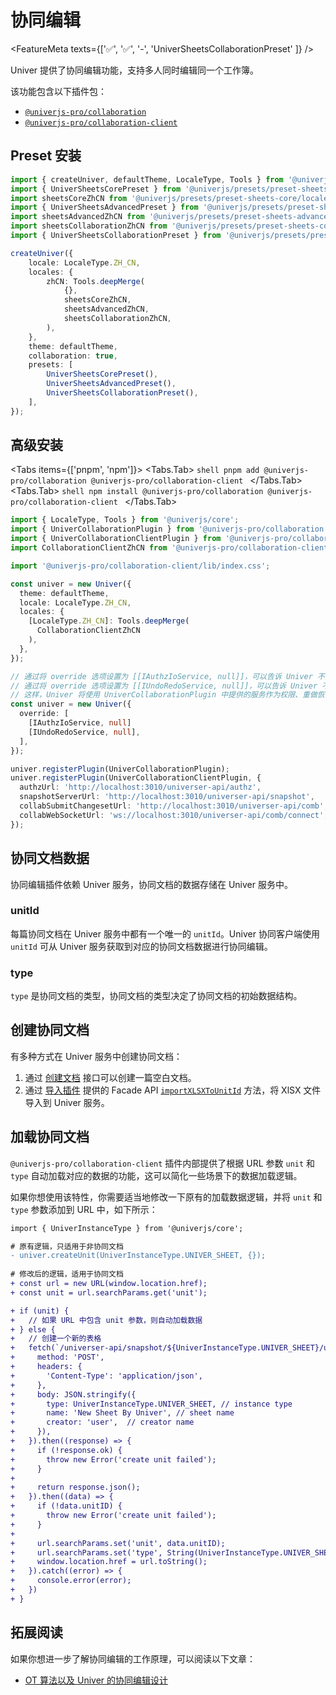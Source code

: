 
# 协同编辑

<FeatureMeta texts={['✅', '✅', '-', 'UniverSheetsCollaborationPreset' ]} />

Univer 提供了协同编辑功能，支持多人同时编辑同一个工作簿。

该功能包含以下插件包：

- [`@univerjs-pro/collaboration`](https://www.npmjs.com/package/@univerjs-pro/collaboration)
- [`@univerjs-pro/collaboration-client` ](https://www.npmjs.com/package/@univerjs-pro/collaboration-client)

## Preset 安装

```ts {6-7,16,20,24}
import { createUniver, defaultTheme, LocaleType, Tools } from '@univerjs/presets';
import { UniverSheetsCorePreset } from '@univerjs/presets/preset-sheets-core';
import sheetsCoreZhCN from '@univerjs/presets/preset-sheets-core/locales/zh-CN';
import { UniverSheetsAdvancedPreset } from '@univerjs/presets/preset-sheets-advanced';
import sheetsAdvancedZhCN from '@univerjs/presets/preset-sheets-advanced/locales/zh-CN';
import sheetsCollaborationZhCN from '@univerjs/presets/preset-sheets-collaboration/locales/zh-CN';
import { UniverSheetsCollaborationPreset } from '@univerjs/presets/preset-sheets-collaboration';

createUniver({
    locale: LocaleType.ZH_CN,
    locales: {
        zhCN: Tools.deepMerge(
            {},
            sheetsCoreZhCN,
            sheetsAdvancedZhCN,
            sheetsCollaborationZhCN,
        ),
    },
    theme: defaultTheme,
    collaboration: true,
    presets: [
        UniverSheetsCorePreset(),
        UniverSheetsAdvancedPreset(),
        UniverSheetsCollaborationPreset(),
    ],
});
```

## 高级安装

<Tabs items={['pnpm', 'npm']}>
  <Tabs.Tab>
    ```shell
    pnpm add @univerjs-pro/collaboration @univerjs-pro/collaboration-client
    ```
  </Tabs.Tab>
  <Tabs.Tab>
    ```shell
    npm install @univerjs-pro/collaboration @univerjs-pro/collaboration-client
    ```
  </Tabs.Tab>
</Tabs>

```typescript {2-4,6,13,23-24,28-34}
import { LocaleType, Tools } from '@univerjs/core';
import { UniverCollaborationPlugin } from '@univerjs-pro/collaboration';
import { UniverCollaborationClientPlugin } from '@univerjs-pro/collaboration-client';
import CollaborationClientZhCN from '@univerjs-pro/collaboration-client/locale/zh-CN';

import '@univerjs-pro/collaboration-client/lib/index.css';

const univer = new Univer({
  theme: defaultTheme,
  locale: LocaleType.ZH_CN,
  locales: {
    [LocaleType.ZH_CN]: Tools.deepMerge(
      CollaborationClientZhCN
    ),
  },
});

// 通过将 override 选项设置为 [[IAuthzIoService, null]]，可以告诉 Univer 不要注册内置的 IAuthzIoService。
// 通过将 override 选项设置为 [[IUndoRedoService, null]]，可以告诉 Univer 不要注册内置的 IUndoRedoService
// 这样，Univer 将使用 UniverCollaborationPlugin 中提供的服务作为权限、重做恢复服务的实现。
const univer = new Univer({
  override: [
    [IAuthzIoService, null]
    [IUndoRedoService, null],
  ],
});

univer.registerPlugin(UniverCollaborationPlugin);
univer.registerPlugin(UniverCollaborationClientPlugin, {
  authzUrl: 'http://localhost:3010/universer-api/authz',
  snapshotServerUrl: 'http://localhost:3010/universer-api/snapshot',
  collabSubmitChangesetUrl: 'http://localhost:3010/universer-api/comb',
  collabWebSocketUrl: 'ws://localhost:3010/universer-api/comb/connect',
});
```

## 协同文档数据

协同编辑插件依赖 Univer 服务，协同文档的数据存储在 Univer 服务中。

### unitId

每篇协同文档在 Univer 服务中都有一个唯一的 `unitId`。Univer 协同客户端使用 `unitId` 可从 Univer 服务获取到对应的协同文档数据进行协同编辑。

### type

`type` 是协同文档的类型，协同文档的类型决定了协同文档的初始数据结构。

## 创建协同文档

有多种方式在 Univer 服务中创建协同文档：

1. 通过 [创建文档](/guides/sheets/server/api#create-empty-document) 接口可以创建一篇空白文档。
2. 通过 [导入插件](/guides/sheets/features/import-export) 提供的 Facade API [`importXLSXToUnitId`](/guides/sheets/features/core/sheet-api#import-xlsx-and-get-unitid) 方法，将 XlSX 文件导入到 Univer 服务。

## 加载协同文档

`@univerjs-pro/collaboration-client` 插件内部提供了根据 URL 参数 `unit` 和 `type` 自动加载对应的数据的功能，这可以简化一些场景下的数据加载逻辑。

如果你想使用该特性，你需要适当地修改一下原有的加载数据逻辑，并将 `unit` 和 `type` 参数添加到 URL 中，如下所示：

```diff
import { UniverInstanceType } from '@univerjs/core';

# 原有逻辑，只适用于非协同文档
- univer.createUnit(UniverInstanceType.UNIVER_SHEET, {});
 
# 修改后的逻辑，适用于协同文档
+ const url = new URL(window.location.href);
+ const unit = url.searchParams.get('unit');

+ if (unit) {
+   // 如果 URL 中包含 unit 参数，则自动加载数据
+ } else {
+   // 创建一个新的表格
+   fetch(`/universer-api/snapshot/${UniverInstanceType.UNIVER_SHEET}/unit/-/create`, {
+     method: 'POST',
+     headers: {
+       'Content-Type': 'application/json',
+     },
+     body: JSON.stringify({
+       type: UniverInstanceType.UNIVER_SHEET, // instance type
+       name: 'New Sheet By Univer', // sheet name
+       creator: 'user',  // creator name
+     }),
+   }).then((response) => {
+     if (!response.ok) {
+       throw new Error('create unit failed');
+     }
+
+     return response.json();
+   }).then((data) => {
+     if (!data.unitID) {
+       throw new Error('create unit failed');
+     }
+
+     url.searchParams.set('unit', data.unitID);
+     url.searchParams.set('type', String(UniverInstanceType.UNIVER_SHEET));
+     window.location.href = url.toString();
+   }).catch((error) => {
+     console.error(error);
+   })
+ }
```

## 拓展阅读

如果你想进一步了解协同编辑的工作原理，可以阅读以下文章：

- [OT 算法以及 Univer 的协同编辑设计](/blog/post/ot)